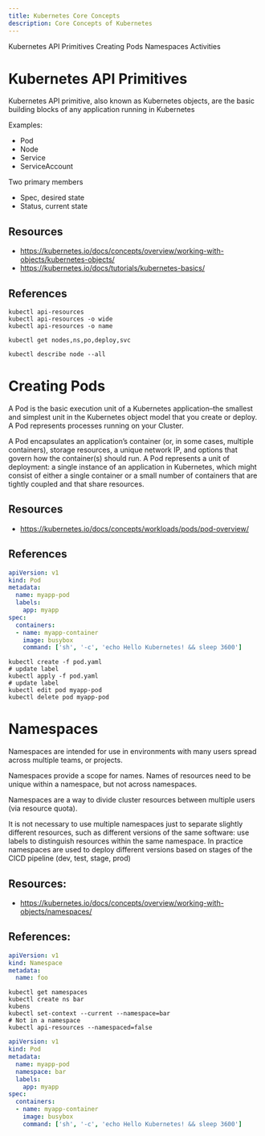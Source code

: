 ```yaml
---
title: Kubernetes Core Concepts
description: Core Concepts of Kubernetes
---
```


<AnchorLinks>
  <AnchorLink>Kubernetes API Primitives</AnchorLink>
  <AnchorLink>Creating Pods</AnchorLink>
  <AnchorLink>Namespaces</AnchorLink>
  <AnchorLink>Activities</AnchorLink>
</AnchorLinks>


# Kubernetes API Primitives

Kubernetes API primitive, also known as Kubernetes objects, are the basic building blocks of any application running in Kubernetes

Examples:
- Pod
- Node
- Service
- ServiceAccount

Two primary members
- Spec, desired state
- Status, current state

## Resources
- https://kubernetes.io/docs/concepts/overview/working-with-objects/kubernetes-objects/
- https://kubernetes.io/docs/tutorials/kubernetes-basics/


## References
```
kubectl api-resources
kubectl api-resources -o wide
kubectl api-resources -o name

kubectl get nodes,ns,po,deploy,svc

kubectl describe node --all
```

# Creating Pods
A Pod is the basic execution unit of a Kubernetes application–the smallest and simplest unit in the Kubernetes object model that you create or deploy. A Pod represents processes running on your Cluster.

A Pod encapsulates an application’s container (or, in some cases, multiple containers), storage resources, a unique network IP, and options that govern how the container(s) should run. A Pod represents a unit of deployment: a single instance of an application in Kubernetes, which might consist of either a single container or a small number of containers that are tightly coupled and that share resources.

## Resources
- https://kubernetes.io/docs/concepts/workloads/pods/pod-overview/

## References

```yaml
apiVersion: v1
kind: Pod
metadata:
  name: myapp-pod
  labels:
    app: myapp
spec:
  containers:
  - name: myapp-container
    image: busybox
    command: ['sh', '-c', 'echo Hello Kubernetes! && sleep 3600']
```

```
kubectl create -f pod.yaml
# update label
kubectl apply -f pod.yaml
# update label
kubectl edit pod myapp-pod
kubectl delete pod myapp-pod
```


# Namespaces

Namespaces are intended for use in environments with many users spread across multiple teams, or projects.

Namespaces provide a scope for names. Names of resources need to be unique within a namespace, but not across namespaces.

Namespaces are a way to divide cluster resources between multiple users (via resource quota).

It is not necessary to use multiple namespaces just to separate slightly different resources, such as different versions of the same software: use labels to distinguish resources within the same namespace. In practice namespaces are used to deploy different versions based on stages of the CICD pipeline (dev, test, stage, prod)

## Resources:
- https://kubernetes.io/docs/concepts/overview/working-with-objects/namespaces/

## References:

```yaml
apiVersion: v1
kind: Namespace
metadata:
  name: foo
```

```
kubectl get namespaces
kubectl create ns bar
kubens
kubectl set-context --current --namespace=bar
# Not in a namespace
kubectl api-resources --namespaced=false
```

```yaml
apiVersion: v1
kind: Pod
metadata:
  name: myapp-pod
  namespace: bar
  labels:
    app: myapp
spec:
  containers:
  - name: myapp-container
    image: busybox
    command: ['sh', '-c', 'echo Hello Kubernetes! && sleep 3600']
```


